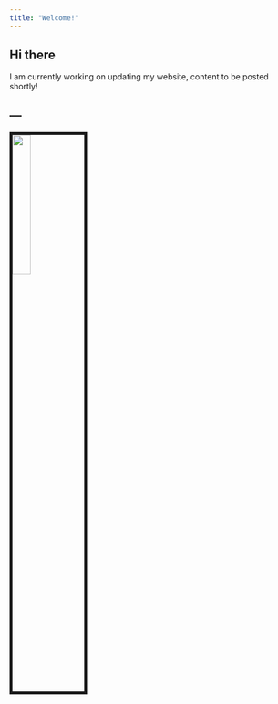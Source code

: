 ```yaml
---
title: "Welcome!"
---
```


## Hi there
I am currently working on updating my website, content to be posted shortly! 

---
---


<img src="ggm.jpeg" style="width:25%; border:5px solid; margin-right: 20px" align="left">

